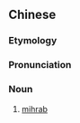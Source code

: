 ==Chinese==
{{zh-forms}}

===Etymology===
{{etyl|ar|zh}} {{m|ar|مِحْرَاب}}

===Pronunciation===
{{zh-pron
|m=mǐhālābù
|cat=n
}}

===Noun===
{{zh-noun}}

# {{lb|zh|Islam}} [[mihrab]]